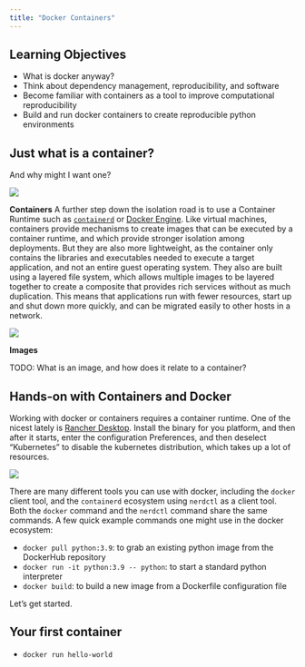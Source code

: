 ```yaml
---
title: "Docker Containers"
---
```


## Learning Objectives

- What is docker anyway?
- Think about dependency management, reproducibility, and software
- Become familiar with containers as a tool to improve computational reproducibility
- Build and run docker containers to create reproducible python environments

## Just what is a container?

And why might I want one? 

![](../images/virtualization.png)

::: {layout="[[100],[70,30]]"}

**Containers** A further step down the isolation road is to use a Container Runtime such as [`containerd`](https://containerd.io/) or [Docker Engine](https://docs.docker.com/engine/). Like virtual machines, containers provide mechanisms to create images that can be executed by a container runtime, and which provide stronger isolation among deployments. But they are also more lightweight, as the container only contains the libraries and executables needed to execute a target application, and not an entire guest operating system. They also are built using a layered file system, which allows multiple images to be layered together to create a composite that provides rich services without as much duplication. This means that applications run with fewer resources, start up and shut down more quickly, and can be migrated easily to other hosts in a network.

![](../images/docker-small-logo.png)

:::

**Images**

TODO: What is an image, and how does it relate to a container?

## Hands-on with Containers and Docker

Working with docker or containers requires a container runtime. One of the nicest lately is [Rancher Desktop](https://rancherdesktop.io/). Install the binary for you platform, and then after it starts, enter the configuration Preferences, and then deselect "Kubernetes" to disable the kubernetes distribution, which takes up a lot of resources.

![](../images/rancher-k8s-config.png)

There are many different tools you can use with docker, including the `docker` client tool, and the `containerd` ecosystem using `nerdctl` as a client tool. Both the `docker` command and the `nerdctl` command share the same commands.  A few quick example commands one might use in the docker ecosystem:

- `docker pull python:3.9`: to grab an existing python image from the DockerHub repository
- `docker run -it python:3.9 -- python`: to start a standard python interpreter
- `docker build`: to build a new image from a Dockerfile configuration file

Let's get started.

## Your first container

- `docker run hello-world`

